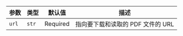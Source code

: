 | 参数 | 类型 | 默认值 | 描述 |
| --- | --- | --- | --- |
| `url` | `str` | Required | 指向要下载和读取的 PDF 文件的 URL |